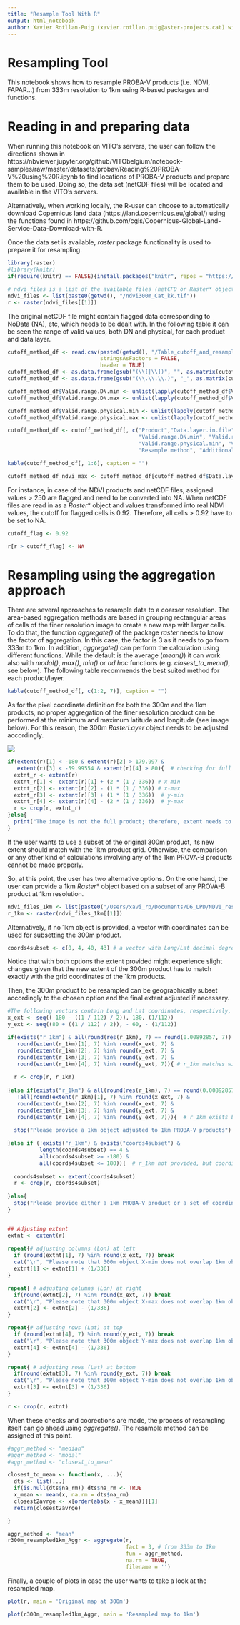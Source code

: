 ```yaml
---
title: "Resample Tool With R"
output: html_notebook
author: Xavier Rotllan-Puig (xavier.rotllan.puig@aster-projects.cat) with support of Tim Jacobs
---
```


# Resampling Tool

This notebook shows how to resample PROBA-V products (i.e. NDVI, FAPAR...) from 333m resolution to 1km using R-based packages and functions.


# Reading in and preparing data 

When running this notebook on VITO’s servers, the user can follow the directions shown in 
https://nbviewer.jupyter.org/github/VITObelgium/notebook-samples/raw/master/datasets/probav/Reading%20PROBA-V%20using%20R.ipynb to find locations of PROBA-V products and prepare them to be used. Doing so, the data set (netCDF files) will be located and available in the VITO's servers.

Alternatively, when working locally, the R-user can choose to automatically download Copernicus land data (https://land.copernicus.eu/global/) using the functions found in https://github.com/cgls/Copernicus-Global-Land-Service-Data-Download-with-R. 

Once the data set is available, *raster* package functionality is used to prepare it for resampling. 

```r
library(raster)
#library(knitr)
if(require(knitr) == FALSE){install.packages("knitr", repos = "https://cloud.r-project.org"); library(knitr)} else {library(knitr)}

# ndvi_files is a list of the available files (netCFD or Raster* objects)
ndvi_files <- list(paste0(getwd(), "/ndvi300m_Cat_kk.tif"))
r <- raster(ndvi_files[[1]])
```


The original netCDF file might contain flagged data corresponding to NoData (NA), etc, which needs to be dealt with. In the following table it can be seen the range of valid values, both DN and physical, for each product and data layer.

```r
cutoff_method_df <- read.csv(paste0(getwd(), "/Table_cutoff_and_resampleMethod.csv"),
                             stringsAsFactors = FALSE,
                             header = TRUE)
cutoff_method_df <- as.data.frame(gsub("(\\[|\\])", "", as.matrix(cutoff_method_df)))
cutoff_method_df <- as.data.frame(gsub("(\\.\\.\\.)", "_", as.matrix(cutoff_method_df)))

cutoff_method_df$Valid.range.DN.min <- unlist(lapply(cutoff_method_df$Valid.range.DN, function(x) unlist(strsplit(as.character(x), "_"))[[1]]))
cutoff_method_df$Valid.range.DN.max <- unlist(lapply(cutoff_method_df$Valid.range.DN, function(x) unlist(strsplit(as.character(x), "_"))[[2]]))

cutoff_method_df$Valid.range.physical.min <- unlist(lapply(cutoff_method_df$Valid.range.physical, function(x) unlist(strsplit(as.character(x), "_"))[[1]]))
cutoff_method_df$Valid.range.physical.max <- unlist(lapply(cutoff_method_df$Valid.range.physical, function(x) unlist(strsplit(as.character(x), "_"))[[2]]))

cutoff_method_df <- cutoff_method_df[, c("Product","Data.layer.in.file",
                                         "Valid.range.DN.min", "Valid.range.DN.max",
                                         "Valid.range.physical.min", "Valid.range.physical.max",
                                         "Resample.method", "Additional.cutoff")]

kable(cutoff_method_df[, 1:6], caption = "")

cutoff_method_df_ndvi_max <- cutoff_method_df[cutoff_method_df$Data.layer.in.file == "NDVI", c(4, 6)]
```


For instance, in case of the NDVI products and netCDF files, assigned values > 250 are flagged and need to be converted into NA. When netCDF files are read in as a *Raster*\* object and values transformed into real NDVI values, the cutoff for flagged cells is 0.92. Therefore, all cells > 0.92 have to be set to NA.



```r
cutoff_flag <- 0.92

r[r > cutoff_flag] <- NA
```



# Resampling using the aggregation approach

There are several approaches to resample data to a coarser resolution. The area-based aggregation methods are based in grouping rectangular areas of cells of the finer resolution image to create a new map with larger cells. To do that, the function *aggregate()* of the package *raster* needs to know the factor of aggregation. In this case, the factor is 3 as it needs to go from 333m to 1km. In addition, *aggregate()* can perform the calculation using different functions. While the default is the average (*mean()*) it can work also with *modal()*, *max()*, *min()* or *ad hoc* functions (e.g. *closest_to_mean()*, see below). The following table recommends the best suited method for each product/layer.

```r
kable(cutoff_method_df[, c(1:2, 7)], caption = "")
```


As for the pixel coordinate definition for both the 300m and the 1km products, no proper aggregation of the finer resolution product can be performed at the minimum and maximum latitude and longitude (see image below). For this reason, the 300m *RasterLayer* object needs to be adjusted accordingly.

![](Pixel_centre_example_CGLS.png)



```r
if(extent(r)[1] < -180 & extent(r)[2] > 179.997 &
   extent(r)[3] < -59.99554 & extent(r)[4] > 80){  # checking for full product (image)
  extnt_r <- extent(r)
  extnt_r[1] <- extent(r)[1] + (2 * (1 / 336)) # x-min
  extnt_r[2] <- extent(r)[2] - (1 * (1 / 336)) # x-max
  extnt_r[3] <- extent(r)[3] + (1 * (1 / 336))  # y-min
  extnt_r[4] <- extent(r)[4] - (2 * (1 / 336))  # y-max
  r <- crop(r, extnt_r)
}else{
  print("The image is not the full product; therefore, extent needs to be checked")
}
```


If the user wants to use a subset of the original 300m product, its new extent should match with the 1km product grid. Otherwise, the comparison or any other kind of calculations involving any of the 1km PROVA-B products cannot be made properly. 

So, at this point, the user has two alternative options. On the one hand, the user can provide a 1km *Raster*\* object based on a subset of any PROVA-B product at 1km resolution. 

```r
ndvi_files_1km <- list(paste0("/Users/xavi_rp/Documents/D6_LPD/NDVI_resample", "/ndvi1km_Cat.tif"))
r_1km <- raster(ndvi_files_1km[[1]])
```


Alternatively, if no 1km object is provided, a vector with coordinates can be used for subsetting the 300m product. 

```r
coords4subset <- c(0, 4, 40, 43) # a vector with Long/Lat decimal degrees in the form c(Xmin, Xmax, Ymin, Ymax)
```


Notice that with both options the extent provided might experience slight changes given that the new extent of the 300m product has to match exactly with the grid coordinates of the 1km products.

Then, the 300m product to be resampled can be geographically subset accordingly to the chosen option and the final extent adjusted if necessary.


```r
#The following vectors contain Long and Lat coordinates, respectively, of the 1km grid (edges of the cells):
x_ext <- seq((-180 - ((1 / 112) / 2)), 180, (1/112))
y_ext <- seq((80 + ((1 / 112) / 2)), - 60, - (1/112))
```

```r
if(exists("r_1km") & all(round(res(r_1km), 7) == round(0.00892857, 7)) &
   round(extent(r_1km)[1], 7) %in% round(x_ext, 7) & 
   round(extent(r_1km)[2], 7) %in% round(x_ext, 7) &
   round(extent(r_1km)[3], 7) %in% round(y_ext, 7) &
   round(extent(r_1km)[4], 7) %in% round(y_ext, 7)){ # r_1km matches with PROBA-V 1km products
  
  r <- crop(r, r_1km)
  
}else if(exists("r_1km") & all(round(res(r_1km), 7) == round(0.00892857, 7)) &
   !all(round(extent(r_1km)[1], 7) %in% round(x_ext, 7) & 
   round(extent(r_1km)[2], 7) %in% round(x_ext, 7) &
   round(extent(r_1km)[3], 7) %in% round(y_ext, 7) &
   round(extent(r_1km)[4], 7) %in% round(y_ext, 7))){  # r_1km exists but does not match with PROBA-V 1km products
  
  stop("Please provide a 1km object adjusted to 1km PROBA-V products")

}else if (!exists("r_1km") & exists("coords4subset") &
          length(coords4subset) == 4 &
          all(coords4subset >= -180) &
          all(coords4subset <= 180)){  # r_1km not provided, but coordinates to subset from
  
  coords4subset <- extent(coords4subset)
  r <- crop(r, coords4subset)
  
}else{
  stop("Please provide either a 1km PROBA-V product or a set of coordinates to cut from")
}


## Adjusting extent
extnt <- extent(r)
  
repeat{# adjusting columns (Lon) at left
  if (round(extnt[1], 7) %in% round(x_ext, 7)) break
  cat("\r", "Please note that 300m object X-min does not overlap 1km object X-min. Keep it in mind for further analysis")
  extnt[1] <- extnt[1] + (1/336)
}

repeat{ # adjusting columns (Lon) at right
  if(round(extnt[2], 7) %in% round(x_ext, 7)) break
  cat("\r", "Please note that 300m object X-max does not overlap 1km object X-max. Keep it in mind for further analysis")
  extnt[2] <- extnt[2] - (1/336)
}

repeat{# adjusting rows (Lat) at top
  if (round(extnt[4], 7) %in% round(y_ext, 7)) break
  cat("\r", "Please note that 300m object Y-max does not overlap 1km object Y-max. Keep it in mind for further analysis")
  extnt[4] <- extnt[4] - (1/336)
}

repeat{ # adjusting rows (Lat) at bottom
  if(round(extnt[3], 7) %in% round(y_ext, 7)) break
  cat("\r", "Please note that 300m object Y-min does not overlap 1km object Y-min. Keep it in mind for further analysis")
  extnt[3] <- extnt[3] + (1/336)
}

r <- crop(r, extnt)
```


When these checks and coorections are made, the process of resampling itself can go ahead using *aggregate()*. The resample method can be assigned at this point.

```r
#aggr_method <- "median"
#aggr_method <- "modal"
#aggr_method <- "closest_to_mean"

closest_to_mean <- function(x, ...){
  dts <- list(...)
  if(is.null(dts$na_rm)) dts$na_rm <- TRUE
  x_mean <- mean(x, na.rm = dts$na_rm)
  closest2avrge <- x[order(abs(x - x_mean))][1]
  return(closest2avrge)

}

aggr_method <- "mean"
r300m_resampled1km_Aggr <- aggregate(r,
                                     fact = 3, # from 333m to 1km  
                                     fun = aggr_method, 
                                     na.rm = TRUE, 
                                     filename = '')
```



Finally, a couple of plots in case the user wants to take a look at the resampled map.

```r
plot(r, main = 'Original map at 300m')
```

```r
plot(r300m_resampled1km_Aggr, main = 'Resampled map to 1km')
```


